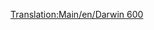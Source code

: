 [[Translation:Main/en/Darwin 600]]
{{Template:Aircraft
|Name=Darwin 600
|Image=[[File:en/AirbusA330.png|Darwin 600]]
|Cost=55.371 (110,742)
|Speed=947 kph (592 MPH)
|Annual=6.468 (12,936)
|Designed=1981
|Lifespan=25
|Capacity=240 passengers & 25 bags of mail
|Description=Standard jet plane, large airports preferred.
|Real-lifeWikilink=Boeing 777
|Real-life=Boeing 777
}}